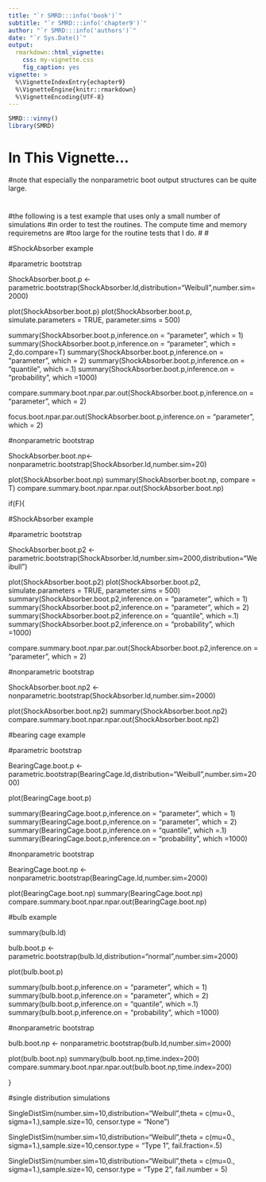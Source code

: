 ```yaml
---
title: "`r SMRD:::info('book')`"
subtitle: "`r SMRD:::info('chapter9')`"
author: "`r SMRD:::info('authors')`"
date: "`r Sys.Date()`"
output: 
  rmarkdown::html_vignette:
    css: my-vignette.css
    fig_caption: yes
vignette: >
  %\VignetteIndexEntry{echapter9}
  %\VignetteEngine{knitr::rmarkdown}
  %\VignetteEncoding{UTF-8}
---
```


```r
SMRD:::vinny()
library(SMRD)
```

# In This Vignette...


#note that especially the nonparametric boot output structures can be quite large.

#
#the following is a test example that uses only a small number of simulations
#in order to test the routines. The compute time and memory requiremetns are
#too large for the routine tests that I do.
#
#

#ShockAbsorber example

#parametric bootstrap

ShockAbsorber.boot.p <- parametric.bootstrap(ShockAbsorber.ld,distribution="Weibull",number.sim=2000)

plot(ShockAbsorber.boot.p)
plot(ShockAbsorber.boot.p, simulate.parameters = TRUE, parameter.sims = 500)


summary(ShockAbsorber.boot.p,inference.on = "parameter", which = 1)
summary(ShockAbsorber.boot.p,inference.on = "parameter", which = 2,do.compare=T)
summary(ShockAbsorber.boot.p,inference.on = "parameter", which = 2)
summary(ShockAbsorber.boot.p,inference.on = "quantile", which =.1)
summary(ShockAbsorber.boot.p,inference.on = "probability", which =1000)


compare.summary.boot.npar.par.out(ShockAbsorber.boot.p,inference.on = "parameter", which = 2)

focus.boot.npar.par.out(ShockAbsorber.boot.p,inference.on = "parameter", which = 2)

#nonparametric bootstrap

ShockAbsorber.boot.np<- nonparametric.bootstrap(ShockAbsorber.ld,number.sim=20)

plot(ShockAbsorber.boot.np)
summary(ShockAbsorber.boot.np, compare = T)
compare.summary.boot.npar.npar.out(ShockAbsorber.boot.np)


if(F){

#ShockAbsorber example

#parametric bootstrap

ShockAbsorber.boot.p2 <- parametric.bootstrap(ShockAbsorber.ld,number.sim=2000,distribution="Weibull")

plot(ShockAbsorber.boot.p2)
plot(ShockAbsorber.boot.p2, simulate.parameters = TRUE, parameter.sims = 500)
summary(ShockAbsorber.boot.p2,inference.on = "parameter", which = 1)
summary(ShockAbsorber.boot.p2,inference.on = "parameter", which = 2)
summary(ShockAbsorber.boot.p2,inference.on = "quantile", which =.1)
summary(ShockAbsorber.boot.p2,inference.on = "probability", which =1000)

compare.summary.boot.npar.par.out(ShockAbsorber.boot.p2,inference.on = "parameter", which = 2)

#nonparametric bootstrap

ShockAbsorber.boot.np2 <- nonparametric.bootstrap(ShockAbsorber.ld,number.sim=2000)


plot(ShockAbsorber.boot.np2)
summary(ShockAbsorber.boot.np2)
compare.summary.boot.npar.npar.out(ShockAbsorber.boot.np2)




#bearing cage example

#parametric bootstrap

BearingCage.boot.p <- parametric.bootstrap(BearingCage.ld,distribution="Weibull",number.sim=2000)

plot(BearingCage.boot.p)

summary(BearingCage.boot.p,inference.on = "parameter", which = 1)
summary(BearingCage.boot.p,inference.on = "parameter", which = 2)
summary(BearingCage.boot.p,inference.on = "quantile", which =.1)
summary(BearingCage.boot.p,inference.on = "probability", which =1000)

#nonparametric bootstrap

BearingCage.boot.np <- nonparametric.bootstrap(BearingCage.ld,number.sim=2000)

plot(BearingCage.boot.np)
summary(BearingCage.boot.np)
compare.summary.boot.npar.npar.out(BearingCage.boot.np)



#bulb example

summary(bulb.ld)

bulb.boot.p <- parametric.bootstrap(bulb.ld,distribution="normal",number.sim=2000)

plot(bulb.boot.p)

summary(bulb.boot.p,inference.on = "parameter", which = 1)
summary(bulb.boot.p,inference.on = "parameter", which = 2)
summary(bulb.boot.p,inference.on = "quantile", which =.1)
summary(bulb.boot.p,inference.on = "probability", which =1000)


#nonparametric bootstrap

bulb.boot.np <- nonparametric.bootstrap(bulb.ld,number.sim=2000)

plot(bulb.boot.np)
summary(bulb.boot.np,time.index=200)
compare.summary.boot.npar.npar.out(bulb.boot.np,time.index=200)

}



#single distribution simulations

SingleDistSim(number.sim=10,distribution="Weibull",theta = c(mu=0., sigma=1.),sample.size=10, censor.type = "None")


SingleDistSim(number.sim=10,distribution="Weibull",theta = c(mu=0., sigma=1.),sample.size=10,censor.type = "Type 1", fail.fraction=.5)


SingleDistSim(number.sim=10,distribution="Weibull",theta = c(mu=0., sigma=1.),sample.size=10, censor.type = "Type 2", fail.number = 5)
